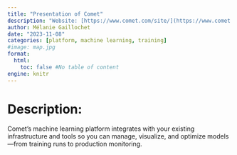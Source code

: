 ```yaml
---
title: "Presentation of Comet"
description: "Website: [https://www.comet.com/site/](https://www.comet.com/site/){target='_blank'}"
author: Mélanie Gaillochet
date: "2023-11-08"
categories: [platform, machine learning, training]
#image: map.jpg
format:
  html:
    toc: false #No table of content
engine: knitr
---
```


# Description:

Comet’s machine learning platform integrates with your existing infrastructure and tools so you can manage, visualize, and optimize models—from training runs to production monitoring.